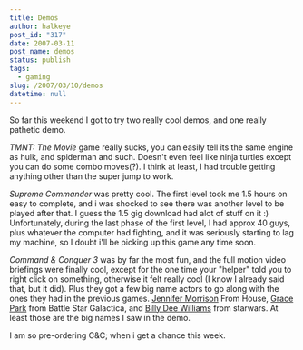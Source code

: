 ```yaml
---
title: Demos
author: halkeye
post_id: "317"
date: 2007-03-11
post_name: demos
status: publish
tags:
  - gaming
slug: /2007/03/10/demos
datetime: null
---
```


So far this weekend I got to try two really cool demos, and one really pathetic demo.

_TMNT: The Movie_ game really sucks, you can easily tell its the same engine as hulk, and spiderman and such. Doesn't even feel like ninja turtles except you can do some combo moves(?). I think at least, I had trouble getting anything other than the super jump to work.

_Supreme Commander_ was pretty cool. The first level took me 1.5 hours on easy to complete, and i was shocked to see there was another level to be played after that. I guess the 1.5 gig download had alot of stuff on it :) Unfortunately, during the last phase of the first level, I had approx 40 guys, plus whatever the computer had fighting, and it was seriously starting to lag my machine, so I doubt i'll be picking up this game any time soon.

_Command & Conquer 3_ was by far the most fun, and the full motion video briefings were finally cool, except for the one time your "helper" told you to right click on something, otherwise it felt really cool (I know I already said that, but it did). Plus they got a few big name actors to go along with the ones they had in the previous games. [Jennifer Morrison](https://imdb.com/name/nm0607185/) From House, [Grace Park](https://imdb.com/name/nm0661825/) from Battle Star Galactica, and [Billy Dee Williams](https://imdb.com/name/nm0001850/) from starwars. At least those are the big names I saw in the demo.

I am so pre-ordering C&C; when i get a chance this week.
